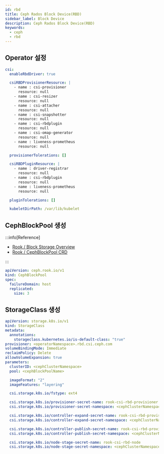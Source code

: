 ```yaml
---
id: rbd
title: Ceph Rados Block Device(RBD)
sidebar_label: Block Device
description: Ceph Rados Block Device(RBD)
keywords:
  - ceph
  - rbd
---
```


## Operator 설정

```yaml title="rook-ceph-values.yaml"
csi:
  enableRbdDriver: true

  csiRBDProvisionerResource: |
    - name : csi-provisioner
      resource: null
    - name : csi-resizer
      resource: null
    - name : csi-attacher
      resource: null
    - name : csi-snapshotter
      resource: null
    - name : csi-rbdplugin
      resource: null
    - name : csi-omap-generator
      resource: null
    - name : liveness-prometheus
      resource: null

  provisionerTolerations: []

  csiRBDPluginResource: |
    - name : driver-registrar
      resource: null
    - name : csi-rbdplugin
      resource: null
    - name : liveness-prometheus
      resource: null

  pluginTolerations: []

  kubeletDirPath: /var/lib/kubelet
```

## CephBlockPool 생성

:::info[Reference]

- [Rook / Block Storage Overview](https://rook.io/docs/rook/latest/Storage-Configuration/Block-Storage-RBD/block-storage/)
- [Rook / CephBlockPool CRD](https://rook.io/docs/rook/latest/CRDs/Block-Storage/ceph-block-pool-crd/)

:::

```yaml
apiVersion: ceph.rook.io/v1
kind: CephBlockPool
spec:
  failureDomain: host
  replicated:
    size: 3
```

## StorageClass 생성

```yaml
apiVersion: storage.k8s.io/v1
kind: StorageClass
metadata:
  annotations:
    storageclass.kubernetes.io/is-default-class: "true"
provisioner: <operatorNamespace>.rbd.csi.ceph.com
volumeBindingMode: Immediate
reclaimPolicy: Delete
allowVolumeExpansion: true
parameters:
  clusterID: <cephClusterNamespace>
  pool: <cephBlockPoolName>

  imageFormat: "2"
  imageFeatures: "layering"

  csi.storage.k8s.io/fstype: ext4

  csi.storage.k8s.io/provisioner-secret-name: rook-csi-rbd-provisioner
  csi.storage.k8s.io/provisioner-secret-namespace: <cephClusterNamespace>

  csi.storage.k8s.io/controller-expand-secret-name: rook-csi-rbd-provisioner
  csi.storage.k8s.io/controller-expand-secret-namespace: <cephClusterNamespace>

  csi.storage.k8s.io/controller-publish-secret-name: rook-csi-rbd-provisioner
  csi.storage.k8s.io/controller-publish-secret-namespace: <cephClusterNamespace>

  csi.storage.k8s.io/node-stage-secret-name: rook-csi-rbd-node
  csi.storage.k8s.io/node-stage-secret-namespace: <cephClusterNamespace>
```
